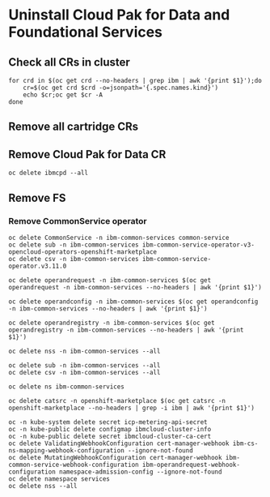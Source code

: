 # Uninstall Cloud Pak for Data and Foundational Services

## Check all CRs in cluster
```
for crd in $(oc get crd --no-headers | grep ibm | awk '{print $1}');do 
    cr=$(oc get crd $crd -o=jsonpath='{.spec.names.kind}')
    echo $cr;oc get $cr -A
done
```

## Remove all cartridge CRs

## Remove Cloud Pak for Data CR
```
oc delete ibmcpd --all
```

## Remove FS

### Remove CommonService operator
```
oc delete CommonService -n ibm-common-services common-service
oc delete sub -n ibm-common-services ibm-common-service-operator-v3-opencloud-operators-openshift-marketplace
oc delete csv -n ibm-common-services ibm-common-service-operator.v3.11.0

oc delete operandrequest -n ibm-common-services $(oc get operandrequest -n ibm-common-services --no-headers | awk '{print $1}')

oc delete operandconfig -n ibm-common-services $(oc get operandconfig -n ibm-common-services --no-headers | awk '{print $1}')

oc delete operandregistry -n ibm-common-services $(oc get operandregistry -n ibm-common-services --no-headers | awk '{print $1}')

oc delete nss -n ibm-common-services --all

oc delete sub -n ibm-common-services --all
oc delete csv -n ibm-common-services --all

oc delete ns ibm-common-services

oc delete catsrc -n openshift-marketplace $(oc get catsrc -n openshift-marketplace --no-headers | grep -i ibm | awk '{print $1}')

oc -n kube-system delete secret icp-metering-api-secret 
oc -n kube-public delete configmap ibmcloud-cluster-info
oc -n kube-public delete secret ibmcloud-cluster-ca-cert
oc delete ValidatingWebhookConfiguration cert-manager-webhook ibm-cs-ns-mapping-webhook-configuration --ignore-not-found
oc delete MutatingWebhookConfiguration cert-manager-webhook ibm-common-service-webhook-configuration ibm-operandrequest-webhook-configuration namespace-admission-config --ignore-not-found
oc delete namespace services
oc delete nss --all
```
